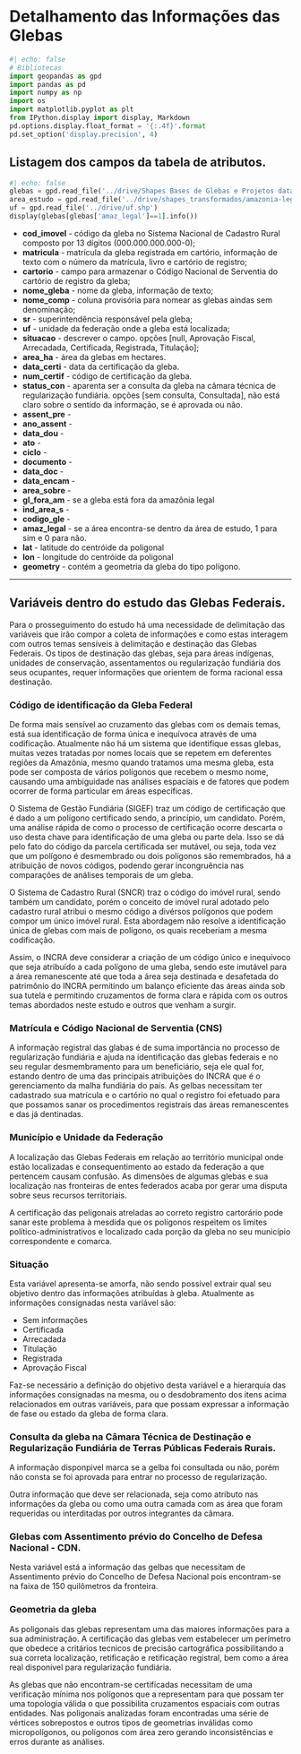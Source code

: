 
# Detalhamento das Informações das Glebas



```python
#| echo: false
# Bibliotecas
import geopandas as gpd
import pandas as pd
import numpy as np
import os
import matplotlib.pyplot as plt
from IPython.display import display, Markdown
pd.options.display.float_format = '{:.4f}'.format
pd.set_option('display.precision', 4)
```
## Listagem dos campos da tabela de atributos.
```python
#| echo: false
glebas = gpd.read_file('../drive/Shapes Bases de Glebas e Projetos data 01.03.23/tab_glebas_federais.shp')
area_estudo = gpd.read_file('../drive/shapes_transformados/amazonia-legal-com-maranhao.shp')
uf = gpd.read_file('../drive/uf.shp')
display(glebas[glebas['amaz_legal']==1].info())
```

- **cod_imovel**  - código da gleba no Sistema Nacional de Cadastro Rural composto por 13 dígitos (000.000.000.000-0);
- **matricula**   - matrícula da gleba registrada em cartório, informação de texto com o número da matrícula, livro e cartório de registro;
- **cartorio**    - campo para armazenar o Código Nacional de Serventia do cartório de registro da gleba;
- **nome_gleba**  - nome da gleba, informação de texto; 
- **nome_comp**   - coluna provisória para nomear as glebas aindas sem denominação;
- **sr**          - superintendência responsável pela gleba;  
- **uf**          - unidade da federação onde a gleba está localizada;  
- **situacao**    - descrever o campo. opções [null, Aprovação Fiscal, Arrecadada, Certificada, Registrada, Titulação];
- **area_ha**     - área da glebas em hectares.
- **data_certi**  - data da certificação da gleba.
- **num_certif**  - código de certificação da gleba.
- **status_con**  - aparenta ser a consulta da gleba na câmara técnica de regularização fundiária. opções [sem consulta, Consultada], não está claro sobre o sentido da informação, se é aprovada ou não.
- **assent_pre**  -
- **ano_assent**  -
- **data_dou**    -
- **ato**         -
- **ciclo**       -   
- **documento**   -
- **data_doc**    -
- **data_encam**  - 
- **area_sobre**  -
- **gl_fora_am**  - se a gleba está fora da amazônia legal
- **ind_area_s**  -
- **codigo_gle**  -
- **amaz_legal**  - se a área encontra-se dentro da área de estudo, 1 para sim e 0 para não.
- **lat**         - latitude do centróide da poligonal
- **lon**         - longitude do centróide da poligonal
- **geometry**    - contém a geometria da gleba do tipo polígono.

 ---

## Variáveis dentro do estudo das Glebas Federais.

Para o prosseguimento do estudo há uma necessidade de delimitação das variáveis que irão compor a coleta de informações e como estas interagem com outros temas sensíveis à delimitação e destinação das Glebas Federais. Os tipos de destinação das glebas, seja para áreas indígenas, unidades de conservação, assentamentos ou regularização fundiária dos seus ocupantes, requer informações que orientem de forma racional essa destinação.

### Código de identificação da Gleba Federal

De forma mais sensível ao cruzamento das glebas com os demais temas, está sua identificação de forma única e inequívoca através de uma codificação. Atualmente não há um sistema que identifique essas glebas, muitas vezes tratadas por nomes locais que se repetem em deferentes regiões da Amazônia, mesmo quando tratamos uma mesma gleba, esta pode ser composta de vários polígonos que recebem o mesmo nome, causando uma ambiguidade nas análises espaciais e de fatores que podem ocorrer de forma particular em áreas específicas.

O Sistema de Gestão Fundiária (SIGEF) traz um código de certificação que é dado a um polígono certificado sendo, a princípio, um candidato. Porém, uma análise rápida de como o processo de certificação ocorre descarta o uso desta chave para identificação de uma gleba ou parte dela. Isso se dá pelo fato do código da parcela certificada ser mutável, ou seja, toda vez que um polígono é desmembrado ou dois polígonos são remembrados, há a atribuição de novos códigos, podendo gerar incongruência nas comparações de análises temporais de um gleba.

O Sistema de Cadastro Rural (SNCR) traz o código do imóvel rural, sendo também um candidato, porém o conceito de imóvel rural adotado pelo cadastro rural atribui o mesmo código a divérsos polígonos que podem compor um único imóvel rural. Esta abordagem não resolve a identificação única de glebas com mais de polígono, os quais receberiam a mesma codificação.

Assim, o INCRA deve considerar a criação de um código único e inequívoco que seja atribuído a cada polígono de uma gleba, sendo este imutável para a área remanescente até que toda a área seja destinada e desafetada do patrimônio do INCRA permitindo um balanço eficiente das áreas ainda sob sua tutela e permitindo cruzamentos de forma clara e rápida com os outros temas abordados neste estudo e outros que venham a surgir.

### Matrícula e Código Nacional de Serventia (CNS)

A informação registral das glabas é de suma importância no processo de regularização fundiária e ajuda na identificação das glebas federais e no seu regular desmembramento para um beneficiário, seja ele qual for, estando dentro de uma das principais atribuições do INCRA que é o gerenciamento da malha fundiária do país. As gelbas necessitam ter cadastrado sua matrícula e o cartório no qual o registro foi efetuado para que possamos sanar os procedimentos registrais das áreas remanescentes e das já dentinadas.

### Município e Unidade da Federação

A localização das Glebas Federais em relação ao território municipal onde estão localizadas e consequentimento ao estado da federação a que pertencem causam confusão. As dimensões de algumas glebas e sua localização nas fronteiras de entes federados acaba por gerar uma disputa sobre seus recursos territoriais.

A certificação das peligonais atreladas ao correto registro cartorário pode sanar este problema à mesdida que os polígonos respeitem os limites político-administrativos e localizado cada porção da gleba no seu município correspondente e comarca.

### Situação

Esta variável apresenta-se amorfa, não sendo possível extrair qual seu objetivo dentro das informações atribuídas à gleba. Atualmente as informações consignadas nesta varíável são:

- Sem informações
- Certificada
- Arrecadada
- Titulação
- Registrada
- Aprovação Fiscal 

Faz-se necessário a definição do objetivo desta variável e a hierarquia das informações consignadas na mesma, ou o desdobramento dos itens acima relacionados em outras variáveis, para que possam expressar a informação de fase ou estado da gleba de forma clara.

### Consulta da gleba na Câmara Técnica de Destinação e Regularização Fundiária de Terras Públicas Federais Rurais.

A informação disponpivel marca se a gelba foi consultada ou não, porém não consta se foi aprovada para entrar no processo de regularização.

Outra informação que deve ser relacionada, seja como atributo nas informações da gleba ou como uma outra camada com as área que foram requeridas ou interditadas por outros integrantes da câmara.

### Glebas com Assentimento prévio do Concelho de Defesa Nacional - CDN.

Nesta variável está a informação das gelbas que necessitam de Assentimento prévio do Concelho de Defesa Nacional pois encontram-se na faixa de 150 quilômetros da fronteira.

### Geometria da gleba

As poligonais das glebas representam uma das maiores informações para a sua administração. A certificação das glebas vem estabelecer um perímetro que obedece a critários tecnicos de precisão cartográfica possibilitando a sua correta localização, retificação e retificação registral, bem como a área real disponível para regularização fundiária.

As glebas que não encontram-se certificadas necessitam de uma verificação mínima nos polígonos que a representam para que possam ter uma topologia válida o que possibilita cruzamentos espaciais com outras entidades. Nas poligonais analizadas foram encontradas uma série de vértices sobrepostos e outros tipos de geometrias inválidas como micropolígonos, ou polígonos com área zero gerando inconsistências e erros durante as análises.

